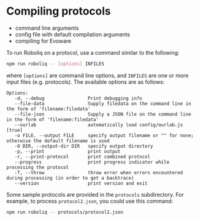 # Compiling protocols

* command line arguments
* config file with default compilation arguments
* compiling for Evoware

To run Roboliq on a protocol, use a command similar to the following:

```sh
npm run roboliq -- [options] INFILES
```

where `[options]` are command line options, and `INFILES` are one or more
input files (e.g. protocols).  The available options are as follows:

```
Options:
   -d, --debug                Print debugging info
   --file-data                Supply filedata on the command line in the form of 'filename:filedata'
   --file-json                Supply a JSON file on the command line in the form of 'filename:filedata'
   --ourlab                   automatically load config/ourlab.js  [true]
   -o FILE, --output FILE     specify output filename or "" for none; otherwise the default filename is used
   -O DIR, --output-dir DIR   specify output directory
   -p, --print                print output
   -r, --print-protocol       print combined protocol
   --progress                 print progress indicator while processing the protocol
   -T, --throw                throw error when errors encountered during processing (in order to get a backtrace)
   --version                  print version and exit
```

Some sample protocols are provided in the `protocols` subdirectory.
For example, to process `protocol2.json`, you could use this command:

```sh
npm run roboliq -- protocols/protocol2.json
```
